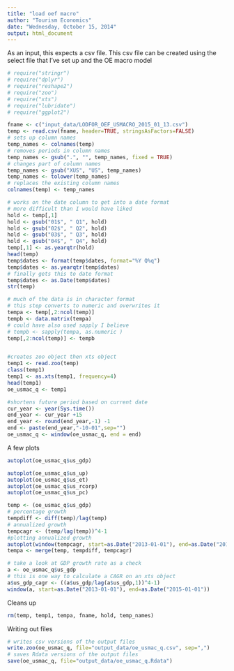 ```yaml
---
title: "load oef macro"
author: "Tourism Economics"
date: "Wednesday, October 15, 2014"
output: html_document
---
```


As an input, this expects a csv file. This csv file can be created using the
select file that I've set up and the OE macro model


```r
# require("stringr")
# require("dplyr")
# require("reshape2")
# require("zoo")
# require("xts")
# require("lubridate")
# require("ggplot2")

fname <- c("input_data/LODFOR_OEF_USMACRO_2015_01_13.csv")
temp <- read.csv(fname, header=TRUE, stringsAsFactors=FALSE)
# sets up column names
temp_names <- colnames(temp)
# removes periods in column names
temp_names <- gsub(".", "", temp_names, fixed = TRUE) 
# changes part of column names
temp_names <- gsub("XUS", "US", temp_names) 
temp_names <- tolower(temp_names)
# replaces the existing column names
colnames(temp) <- temp_names

# works on the date column to get into a date format
# more difficult than I would have liked
hold <- temp[,1]
hold <- gsub("01$", " Q1", hold) 
hold <- gsub("02$", " Q2", hold) 
hold <- gsub("03$", " Q3", hold) 
hold <- gsub("04$", " Q4", hold) 
temp[,1] <- as.yearqtr(hold) 
head(temp)
temp$dates <- format(temp$dates, format="%Y Q%q")
temp$dates <- as.yearqtr(temp$dates)
# finally gets this to date format
temp$dates <- as.Date(temp$dates)
str(temp)

# much of the data is in character format
# this step converts to numeric and overwrites it
tempa <- temp[,2:ncol(temp)]
tempb <- data.matrix(tempa)
# could have also used sapply I believe
# tempb <- sapply(tempa, as.numeric )
temp[,2:ncol(temp)] <- tempb


#creates zoo object then xts object
temp1 <- read.zoo(temp)
class(temp1)
temp1 <- as.xts(temp1, frequency=4)
head(temp1)
oe_usmac_q <- temp1

#shortens future period based on current date 
cur_year <- year(Sys.time())
end_year <- cur_year +15
end_year <- round(end_year,-1) -1
end <- paste(end_year,"-10-01",sep="")
oe_usmac_q <- window(oe_usmac_q, end = end)
```

A few plots

```r

autoplot(oe_usmac_q$us_gdp)

autoplot(oe_usmac_q$us_up)
autoplot(oe_usmac_q$us_et)
autoplot(oe_usmac_q$us_rcorp)
autoplot(oe_usmac_q$us_pc)

temp <- (oe_usmac_q$us_gdp)
# percentage growth
tempdiff <- diff(temp)/lag(temp)
# annualized growth
tempcagr <- (temp/lag(temp))^4-1
#plotting annualized growth
autoplot(window(tempcagr, start=as.Date("2013-01-01"), end=as.Date("2015-01-01")))
tempa <- merge(temp, tempdiff, tempcagr)

# take a look at GDP growth rate as a check
a <- oe_usmac_q$us_gdp
# this is one way to calculate a CAGR on an xts object
a$us_gdp_cagr <- ((a$us_gdp/lag(a$us_gdp,1))^4-1)
window(a, start=as.Date("2013-01-01"), end=as.Date("2015-01-01"))
```

Cleans up
```r
rm(temp, temp1, tempa, fname, hold, temp_names)
```


Writing out files

```r
# writes csv versions of the output files
write.zoo(oe_usmac_q, file="output_data/oe_usmac_q.csv", sep=",")
# saves Rdata versions of the output files
save(oe_usmac_q, file="output_data/oe_usmac_q.Rdata")
```

